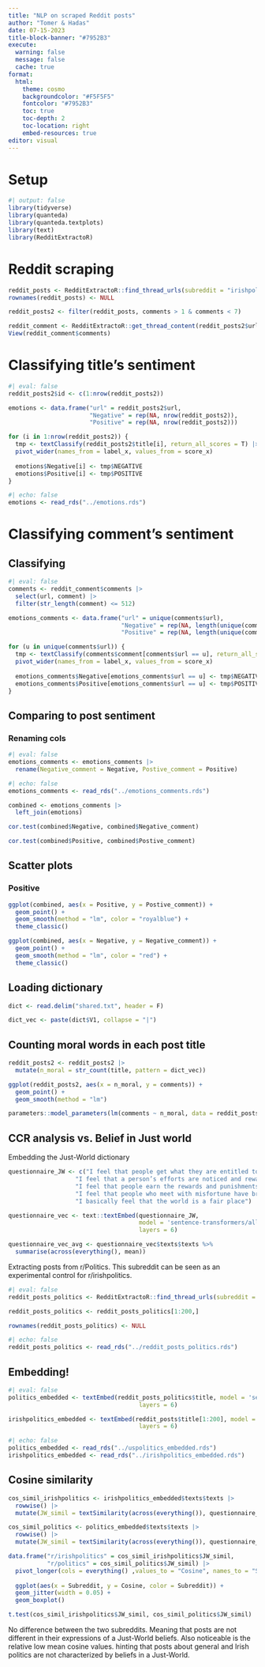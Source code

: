 ```yaml
---
title: "NLP on scraped Reddit posts"
author: "Tomer & Hadas"
date: 07-15-2023
title-block-banner: "#7952B3"
execute: 
  warning: false
  message: false
  cache: true
format:
  html:
    theme: cosmo
    backgroundcolor: "#F5F5F5"
    fontcolor: "#7952B3"
    toc: true
    toc-depth: 2
    toc-location: right
    embed-resources: true
editor: visual
---
```


# Setup

```r
#| output: false
library(tidyverse)
library(quanteda)
library(quanteda.textplots)
library(text)
library(RedditExtractoR)
```

# Reddit scraping

```r
reddit_posts <- RedditExtractoR::find_thread_urls(subreddit = "irishpolitics", period = "month", sort_by = "hot")
rownames(reddit_posts) <- NULL

reddit_posts2 <- filter(reddit_posts, comments > 1 & comments < 7)

reddit_comment <- RedditExtractoR::get_thread_content(reddit_posts2$url)
View(reddit_comment$comments)
```

# Classifying title's sentiment

```r
#| eval: false
reddit_posts2$id <- c(1:nrow(reddit_posts2))

emotions <- data.frame("url" = reddit_posts2$url,
                       "Negative" = rep(NA, nrow(reddit_posts2)),
                       "Positive" = rep(NA, nrow(reddit_posts2)))

for (i in 1:nrow(reddit_posts2)) {
  tmp <- textClassify(reddit_posts2$title[i], return_all_scores = T) |>
  pivot_wider(names_from = label_x, values_from = score_x)
  
  emotions$Negative[i] <- tmp$NEGATIVE
  emotions$Positive[i] <- tmp$POSITIVE
}
```

```r
#| echo: false
emotions <- read_rds("../emotions.rds")
```

# Classifying comment's sentiment
## Classifying
```r
#| eval: false
comments <- reddit_comment$comments |>
  select(url, comment) |>
  filter(str_length(comment) <= 512)

emotions_comments <- data.frame("url" = unique(comments$url),
                                "Negative" = rep(NA, length(unique(comments$url))),
                                "Positive" = rep(NA, length(unique(comments$url))))

for (u in unique(comments$url)) {
  tmp <- textClassify(comments$comment[comments$url == u], return_all_scores = T) |>
  pivot_wider(names_from = label_x, values_from = score_x)
  
  emotions_comments$Negative[emotions_comments$url == u] <- tmp$NEGATIVE
  emotions_comments$Positive[emotions_comments$url == u] <- tmp$POSITIVE
}
```

## Comparing to post sentiment
### Renaming cols
```r
#| eval: false
emotions_comments <- emotions_comments |>
  rename(Negative_comment = Negative, Postive_comment = Positive)
```

```r
#| echo: false
emotions_comments <- read_rds("../emotions_comments.rds")
```


```r
combined <- emotions_comments |>
  left_join(emotions)

cor.test(combined$Negative, combined$Negative_comment)

cor.test(combined$Positive, combined$Postive_comment)
```

## Scatter plots
### Positive

```r
ggplot(combined, aes(x = Positive, y = Postive_comment)) +
  geom_point() +
  geom_smooth(method = "lm", color = "royalblue") +
  theme_classic()
```



```r
ggplot(combined, aes(x = Negative, y = Negative_comment)) +
  geom_point() +
  geom_smooth(method = "lm", color = "red") +
  theme_classic()
```


## Loading dictionary
```r
dict <- read.delim("shared.txt", header = F)

dict_vec <- paste(dict$V1, collapse = "|")
```

## Counting moral words in each post title
```r
reddit_posts2 <- reddit_posts2 |>
  mutate(n_moral = str_count(title, pattern = dict_vec))

ggplot(reddit_posts2, aes(x = n_moral, y = comments)) +
  geom_point() +
  geom_smooth(method = "lm")

parameters::model_parameters(lm(comments ~ n_moral, data = reddit_posts2))
```

## CCR analysis vs. Belief in Just world

Embedding the Just-World dictionary

```r
questionnaire_JW <- c("I feel that people get what they are entitled to have",
                   "I feel that a person’s efforts are noticed and rewarded",
                   "I feel that people earn the rewards and punishments they get",
                   "I feel that people who meet with misfortune have brought it on themselves",
                   "I basically feel that the world is a fair place")

questionnaire_vec <- text::textEmbed(questionnaire_JW, 
                                     model = 'sentence-transformers/all-MiniLM-L6-v2', 
                                     layers = 6)

questionnaire_vec_avg <- questionnaire_vec$texts$texts %>% 
  summarise(across(everything(), mean))
```

Extracting posts from r/Politics. This subreddit can be seen as an experimental control for r/irishpolitics.
```r
#| eval: false
reddit_posts_politics <- RedditExtractoR::find_thread_urls(subreddit = "Politics", period = "month", sort_by = "hot")

reddit_posts_politics <- reddit_posts_politics[1:200,]

rownames(reddit_posts_politics) <- NULL
```

```r
#| echo: false
reddit_posts_politics <- read_rds("../reddit_posts_politics.rds")
```


## Embedding!
```r
#| eval: false
politics_embedded <- textEmbed(reddit_posts_politics$title, model = 'sentence-transformers/all-MiniLM-L6-v2', 
                                     layers = 6)

irishpolitics_embedded <- textEmbed(reddit_posts$title[1:200], model = 'sentence-transformers/all-MiniLM-L6-v2', 
                                     layers = 6)
```

```r
#| echo: false
politics_embedded <- read_rds("../uspolitics_embedded.rds")
irishpolitics_embedded <- read_rds("../irishpolitics_embedded.rds")
```


## Cosine similarity
```r
cos_simil_irishpolitics <- irishpolitics_embedded$texts$texts |>
  rowwise() |>
  mutate(JW_simil = textSimilarity(across(everything()), questionnaire_vec_avg))

cos_simil_politics <- politics_embedded$texts$texts |>
  rowwise() |>
  mutate(JW_simil = textSimilarity(across(everything()), questionnaire_vec_avg))
```

```r
data.frame("r/irishpolitics" = cos_simil_irishpolitics$JW_simil,
           "r/politics" = cos_simil_politics$JW_simil) |>
  pivot_longer(cols = everything() ,values_to = "Cosine", names_to = "Subreddit") |>
  
  ggplot(aes(x = Subreddit, y = Cosine, color = Subreddit)) +
  geom_jitter(width = 0.05) +
  geom_boxplot()
```

```r
t.test(cos_simil_irishpolitics$JW_simil, cos_simil_politics$JW_simil)
```

No difference between the two subreddits. Meaning that posts are not different in their expressions of a Just-World beliefs. Also noticeable is the relative low mean cosine values. hinting that posts about general and Irish politics are not characterized by beliefs in a Just-World.




